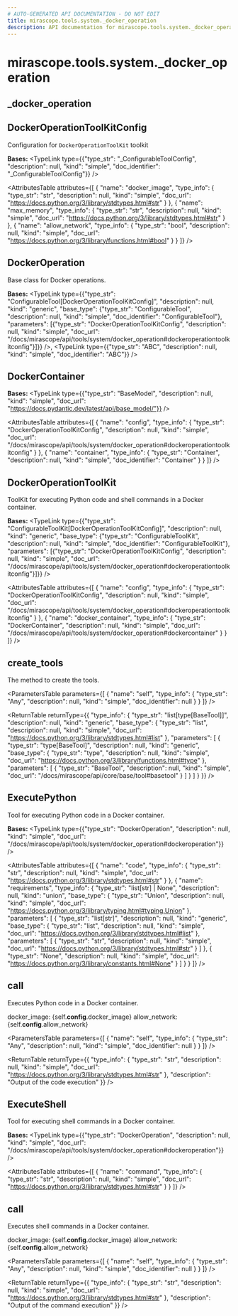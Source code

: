 ```yaml
---
# AUTO-GENERATED API DOCUMENTATION - DO NOT EDIT
title: mirascope.tools.system._docker_operation
description: API documentation for mirascope.tools.system._docker_operation
---
```


# mirascope.tools.system._docker_operation

## <ApiType type="Module" path="tools/system/docker_operation" symbolName="_docker_operation" /> _docker_operation

## <ApiType type="Class" path="tools/system/docker_operation" symbolName="DockerOperationToolKitConfig" /> DockerOperationToolKitConfig

Configuration for `DockerOperationToolKit` toolkit

**Bases:** 
<TypeLink type={{"type_str": "_ConfigurableToolConfig", "description": null, "kind": "simple", "doc_identifier": "_ConfigurableToolConfig"}} />

<AttributesTable
  attributes={[
  {
    "name": "docker_image",
    "type_info": {
      "type_str": "str",
      "description": null,
      "kind": "simple",
      "doc_url": "https://docs.python.org/3/library/stdtypes.html#str"
    }
  },
  {
    "name": "max_memory",
    "type_info": {
      "type_str": "str",
      "description": null,
      "kind": "simple",
      "doc_url": "https://docs.python.org/3/library/stdtypes.html#str"
    }
  },
  {
    "name": "allow_network",
    "type_info": {
      "type_str": "bool",
      "description": null,
      "kind": "simple",
      "doc_url": "https://docs.python.org/3/library/functions.html#bool"
    }
  }
]}
/>


## <ApiType type="Class" path="tools/system/docker_operation" symbolName="DockerOperation" /> DockerOperation

Base class for Docker operations.

**Bases:** 
<TypeLink type={{"type_str": "ConfigurableTool[DockerOperationToolKitConfig]", "description": null, "kind": "generic", "base_type": {"type_str": "ConfigurableTool", "description": null, "kind": "simple", "doc_identifier": "ConfigurableTool"}, "parameters": [{"type_str": "DockerOperationToolKitConfig", "description": null, "kind": "simple", "doc_url": "/docs/mirascope/api/tools/system/docker_operation#dockeroperationtoolkitconfig"}]}} />, <TypeLink type={{"type_str": "ABC", "description": null, "kind": "simple", "doc_identifier": "ABC"}} />


## <ApiType type="Class" path="tools/system/docker_operation" symbolName="DockerContainer" /> DockerContainer

**Bases:** 
<TypeLink type={{"type_str": "BaseModel", "description": null, "kind": "simple", "doc_url": "https://docs.pydantic.dev/latest/api/base_model/"}} />

<AttributesTable
  attributes={[
  {
    "name": "config",
    "type_info": {
      "type_str": "DockerOperationToolKitConfig",
      "description": null,
      "kind": "simple",
      "doc_url": "/docs/mirascope/api/tools/system/docker_operation#dockeroperationtoolkitconfig"
    }
  },
  {
    "name": "container",
    "type_info": {
      "type_str": "Container",
      "description": null,
      "kind": "simple",
      "doc_identifier": "Container"
    }
  }
]}
/>


## <ApiType type="Class" path="tools/system/docker_operation" symbolName="DockerOperationToolKit" /> DockerOperationToolKit

ToolKit for executing Python code and shell commands in a Docker container.

**Bases:** 
<TypeLink type={{"type_str": "ConfigurableToolKit[DockerOperationToolKitConfig]", "description": null, "kind": "generic", "base_type": {"type_str": "ConfigurableToolKit", "description": null, "kind": "simple", "doc_identifier": "ConfigurableToolKit"}, "parameters": [{"type_str": "DockerOperationToolKitConfig", "description": null, "kind": "simple", "doc_url": "/docs/mirascope/api/tools/system/docker_operation#dockeroperationtoolkitconfig"}]}} />

<AttributesTable
  attributes={[
  {
    "name": "config",
    "type_info": {
      "type_str": "DockerOperationToolKitConfig",
      "description": null,
      "kind": "simple",
      "doc_url": "/docs/mirascope/api/tools/system/docker_operation#dockeroperationtoolkitconfig"
    }
  },
  {
    "name": "docker_container",
    "type_info": {
      "type_str": "DockerContainer",
      "description": null,
      "kind": "simple",
      "doc_url": "/docs/mirascope/api/tools/system/docker_operation#dockercontainer"
    }
  }
]}
/>

## <ApiType type="Function" path="tools/system/docker_operation" symbolName="create_tools" /> create_tools

The method to create the tools.

<ParametersTable
  parameters={[
  {
    "name": "self",
    "type_info": {
      "type_str": "Any",
      "description": null,
      "kind": "simple",
      "doc_identifier": null
    }
  }
]}
/>

<ReturnTable
  returnType={{
  "type_info": {
    "type_str": "list[type[BaseTool]]",
    "description": null,
    "kind": "generic",
    "base_type": {
      "type_str": "list",
      "description": null,
      "kind": "simple",
      "doc_url": "https://docs.python.org/3/library/stdtypes.html#list"
    },
    "parameters": [
      {
        "type_str": "type[BaseTool]",
        "description": null,
        "kind": "generic",
        "base_type": {
          "type_str": "type",
          "description": null,
          "kind": "simple",
          "doc_url": "https://docs.python.org/3/library/functions.html#type"
        },
        "parameters": [
          {
            "type_str": "BaseTool",
            "description": null,
            "kind": "simple",
            "doc_url": "/docs/mirascope/api/core/base/tool#basetool"
          }
        ]
      }
    ]
  }
}}
/>


## <ApiType type="Class" path="tools/system/docker_operation" symbolName="ExecutePython" /> ExecutePython

Tool for executing Python code in a Docker container.

**Bases:** 
<TypeLink type={{"type_str": "DockerOperation", "description": null, "kind": "simple", "doc_url": "/docs/mirascope/api/tools/system/docker_operation#dockeroperation"}} />

<AttributesTable
  attributes={[
  {
    "name": "code",
    "type_info": {
      "type_str": "str",
      "description": null,
      "kind": "simple",
      "doc_url": "https://docs.python.org/3/library/stdtypes.html#str"
    }
  },
  {
    "name": "requirements",
    "type_info": {
      "type_str": "list[str] | None",
      "description": null,
      "kind": "union",
      "base_type": {
        "type_str": "Union",
        "description": null,
        "kind": "simple",
        "doc_url": "https://docs.python.org/3/library/typing.html#typing.Union"
      },
      "parameters": [
        {
          "type_str": "list[str]",
          "description": null,
          "kind": "generic",
          "base_type": {
            "type_str": "list",
            "description": null,
            "kind": "simple",
            "doc_url": "https://docs.python.org/3/library/stdtypes.html#list"
          },
          "parameters": [
            {
              "type_str": "str",
              "description": null,
              "kind": "simple",
              "doc_url": "https://docs.python.org/3/library/stdtypes.html#str"
            }
          ]
        },
        {
          "type_str": "None",
          "description": null,
          "kind": "simple",
          "doc_url": "https://docs.python.org/3/library/constants.html#None"
        }
      ]
    }
  }
]}
/>

## <ApiType type="Function" path="tools/system/docker_operation" symbolName="call" /> call

Executes Python code in a Docker container.

docker_image: \{self.__config__.docker_image\}
allow_network: \{self.__config__.allow_network\}

<ParametersTable
  parameters={[
  {
    "name": "self",
    "type_info": {
      "type_str": "Any",
      "description": null,
      "kind": "simple",
      "doc_identifier": null
    }
  }
]}
/>

<ReturnTable
  returnType={{
  "type_info": {
    "type_str": "str",
    "description": null,
    "kind": "simple",
    "doc_url": "https://docs.python.org/3/library/stdtypes.html#str"
  },
  "description": "Output of the code execution"
}}
/>



## <ApiType type="Class" path="tools/system/docker_operation" symbolName="ExecuteShell" /> ExecuteShell

Tool for executing shell commands in a Docker container.

**Bases:** 
<TypeLink type={{"type_str": "DockerOperation", "description": null, "kind": "simple", "doc_url": "/docs/mirascope/api/tools/system/docker_operation#dockeroperation"}} />

<AttributesTable
  attributes={[
  {
    "name": "command",
    "type_info": {
      "type_str": "str",
      "description": null,
      "kind": "simple",
      "doc_url": "https://docs.python.org/3/library/stdtypes.html#str"
    }
  }
]}
/>

## <ApiType type="Function" path="tools/system/docker_operation" symbolName="call" /> call

Executes shell commands in a Docker container.

docker_image: \{self.__config__.docker_image\}
allow_network: \{self.__config__.allow_network\}

<ParametersTable
  parameters={[
  {
    "name": "self",
    "type_info": {
      "type_str": "Any",
      "description": null,
      "kind": "simple",
      "doc_identifier": null
    }
  }
]}
/>

<ReturnTable
  returnType={{
  "type_info": {
    "type_str": "str",
    "description": null,
    "kind": "simple",
    "doc_url": "https://docs.python.org/3/library/stdtypes.html#str"
  },
  "description": "Output of the command execution"
}}
/>





